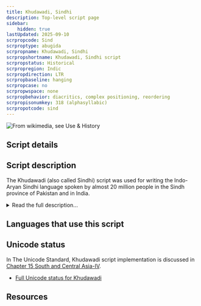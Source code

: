 ```yaml
---
title: Khudawadi, Sindhi
description: Top-level script page
sidebar:
    hidden: true
lastUpdated: 2025-09-10
scrpropcode: Sind
scrproptype: abugida
scrpropname: Khudawadi, Sindhi
scrpropshortname: Khudawadi, Sindhi script
scrpropstatus: Historical
scrpropregion: Indic
scrpropdirection: LTR
scrpropbaseline: hanging
scrpropcase: no
scrpropwspace: none
scrpropbehavior: diacritics, complex positioning, reordering
scrpropisonumkey: 318 (alphasyllabic)
scrpropotcode: sind
---
```



![](../images/sind-sample.png "From wikimedia, see Use & History")

## Script details

<ScriptDetails />

## Script description

The Khudawadi (also called Sindhi) script was used for writing the Indo-Aryan Sindhi language spoken by almost 20 million people in the Sindh province of Pakistan and in India.

<details>
<summary>Read the full description...</summary>It is no longer used. 

The Sindhi language has been written since the 8th century AD, in a number of different scripts. In Pakistan, it is presently written using a modification of the Nastaliq script used for writing Urdu; however the modifications are significant enough that a reader of Urdu cannot necessarily read Sindhi. In India, it is written using a modification of the Devanagari script.

The Brahmic script generally known as the Khudawadi script was based on a number of unstandardized Lahnda scripts used by local merchants around Hyderabad. It was standardized and decreed to be an official script for the Sindhi language in 1868 by the Government of Bombay. The script is an abugida; every consonant letter contains an inherent [ɑ] vowel, which can be modified by writing a vowel diacritic above, below, to the left or to the right of the consonant. Vowels which occur at the start of a word are written using independent vowel letters.

The Khudawadi script is written using sixty-nine letters, including thirty-seven consonants, ten independent vowels, nine vowel diacritics, and a set of digits from 0-9. There are also two non-alphabetic signs; _anusvara_ which is written above a letter to represent nasalization, and _nukta_ which is used for representing sounds non-native to Sindhi. A _virama_ is used for cancelling out the inherent vowel in every consonant letter.

Consonant clusters are written using the virama symbol underneath the first consonant in the cluster. Ligatures and half-letters, commonly used for writing consonant clusters in other South Asian languages, are not used for writing the Khudawadi script.

A combination of Devanagari and Latin punctuation marks is used.
</details>

## Languages that use this script

<WsList script='Sind' wsMax='5' />

## Unicode status

In The Unicode Standard, Khudawadi script implementation is discussed in [Chapter 15 South and Central Asia-IV](http://www.unicode.org/versions/latest/ch15.pdf).

- [Full Unicode status for Khudawadi](/scrlang/unicode/sind-unicode)



## Resources

<ScriptResources detailSummary='seemore' />

